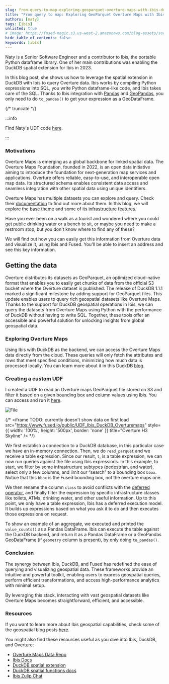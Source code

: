 ```yaml
---
slug: from-query-to-map-exploring-geoparquet-overture-maps-with-ibis-duckdb-and-fused
title: "From query to map: Exploring GeoParquet Overture Maps with Ibis, DuckDB, and Fused"
authors: [naty]
tags: [ibis]
unlisted: true
# image: https://fused-magic.s3.us-west-2.amazonaws.com/blog-assets/social_jennings.png
hide_table_of_contents: false
keywords: [ibis]
---
```




Naty is a Senior Software Engineer and a contributor to Ibis, the portable Python dataframe library. One of her main contributions was enabling the DuckDB spatial extension for Ibis in 2023.

In this blog post, she shows us how to leverage the spatial extension in DuckDB with Ibis to query Overture data. Ibis works by compiling Python expressions into SQL, you write Python dataframe-like code, and Ibis takes care of the SQL. Thanks to Ibis integration with [Pandas](https://pandas.pydata.org/) and [GeoPandas](https://geopandas.org/en/stable/), you only need to do `to_pandas()` to get your expression as a GeoDataFrame.





<ReactPlayer playsinline={true} className="video__player" playing={true} muted={true} controls height="100%" url="https://fused-magic.s3.us-west-2.amazonaws.com/blog-assets/ibis_overture.mp4" width="100%" />





{/* truncate */}

:::info

Find Naty's UDF code [here](https://www.fused.io/workbench/catalog/Ibis_DuckDB_Overturemaps-ca8e306b-a05a-4d48-ab40-537edd2586dc).

:::

### Motivations

Overture Maps is emerging as a global backbone for linked spatial data. The Overture Maps Foundation, founded in 2022, is an open data initiative aiming to introduce the foundation for next-generation map services and applications. Overture offers reliable, easy-to-use, and interoperable open map data. Its structured schema enables consistent data access and seamless integration with other spatial data using unique identifiers.


Overture Maps has multiple datasets you can explore and query. Check their [documentation](https://docs.overturemaps.org/getting-data/fused/) to find out more about them. In this blog, we will explore the [base theme](https://docs.overturemaps.org/guides/base/) and some of its [infrastructure features](https://docs.overturemaps.org/schema/reference/base/infrastructure/).

Have you ever been on a walk as a tourist and wondered where you could get public drinking water or a bench to sit, or maybe you need to make a restroom stop, but you don't know where to find any of these?

We will find out how you can easily get this information from Overture data and visualize it, using Ibis and Fused. You'll be able to insert an address and see this key information.


## Getting the data

Overture distributes its datasets as GeoParquet, an optimized cloud-native format that enables you to easily get chunks of data from the official S3 bucket where the Overture dataset is published. The release of DuckDB 1.1.1 marked a significant milestone by adding support for GeoParquet files. This update enables users to query rich geospatial datasets like Overture Maps. Thanks to the support for DuckDB geospatial operations in Ibis, we can query the datasets from Overture Maps using Python with the performance of DuckDB without having to write SQL. Together, these tools offer an accessible and powerful solution for unlocking insights from global geospatial data.


### Exploring Overture Maps


Using Ibis with DuckDB as the backend, we can access the Overture Maps data directly from the cloud. These queries will only fetch the attributes and rows that meet specified conditions, minimizing how much data is processed locally. You can learn more about it in this DuckDB [blog](https://duckdb.org/2021/06/25/querying-parquet.html).


### Creating a custom UDF

I created a UDF to read an Overture maps GeoParquet file stored on S3 and filter it based on a given bounding box and column values using Ibis. You can access and run it [here](https://www.fused.io/workbench/catalog/Ibis_DuckDB_Overturemaps-ca8e306b-a05a-4d48-ab40-537edd2586dc).


<div style={{textAlign: 'center'}}>
<img src={ImageIbisUdf} alt="File"/>
</div>


{/* <iframe
    TODO: currently doesn't show data on first load
  src="https://www.fused.io/public/UDF_Ibis_DuckDB_Overturemaps"
  style={{ width: '100%', height: '500px', border: 'none' }}
  title="Overture H3 Skyline"
/> */}

We first establish a connection to a DuckDB database, in this particular case we have an in-memory connection. Then, we do `read_parquet` and we receive a table expression. Since our result, `t`, is a table expression, we can now run queries against the file using Ibis expressions. In this example, to start, we filter by some infrastructure subtypes (pedestrian, and water), select only a few columns, and limit our “search” to a bounding box `bbox`. Notice that this `bbox` is the Fused bounding box, not the overture maps one.

We then rename the column `class` to avoid conflicts with the [deferred operator](https://ibis-project.org/reference/expression-generic#ibis.expr.api.deferred), and finally filter the expression by specific infrastructure classes like toilets, ATMs, drinking water, and other useful information. Up to this point, we only have a table expression, Ibis has a deferred execution model. It builds up expressions based on what you ask it to do and then executes those expressions on request.

To show an example of an aggregate, we executed and printed the `value_counts()` as a Pandas DataFrame. Ibis can execute the table against the DuckDB backend, and return it as a Pandas DataFrame or a GeoPandas GeoDataFrame (if `geometry` column is present), by only doing `to_pandas()`.







### Conclusion

The synergy between Ibis, DuckDB, and Fused has redefined the ease of querying and visualizing geospatial data. These frameworks provide an intuitive and powerful toolkit, enabling users to express geospatial queries, perform efficient transformations, and access high-performance analytics with minimal setup.

By leveraging this stack, interacting with vast geospatial datasets like Overture Maps becomes straightforward, efficient, and accessible.


### Resources

If you want to learn more about Ibis geospatial capabilities, check some of the geospatial blog posts [here](https://ibis-project.org/posts#category=geospatial).

You might also find these resources useful as you dive into Ibis, DuckDB, and Overture:

- [Overture Maps Data Repo](https://github.com/OvertureMaps/data)
- [Ibis Docs](https://ibis-project.org/)
- [DuckDB spatial extension](https://DuckDB.org/docs/extensions/spatial.html)
- [DuckDB spatial functions docs](https://github.com/DuckDB/DuckDB_spatial/blob/main/docs/functions.md)
- [Ibis Zulip Chat](https://ibis-project.org/posts/ibis-overturemaps/)
